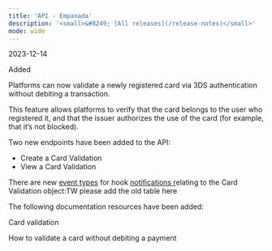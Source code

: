 ```yaml
---
title: 'API - Empanada'  
description: '<small>&#8249; [All releases](/release-notes)</small>'
mode: wide
---
```

<span class="date">2023-12-14</span>  
  
  
<div class="pill pill-green">Added</div>  
  

Platforms can now validate a newly registered card via 3DS authentication without debiting a transaction.   

This feature allows platforms to verify that the card belongs to the user who registered it, and that the issuer authorizes the use of the card (for example, that it’s not blocked).   

Two new endpoints have been added to the API:  
- Create a Card Validation  
- View a Card Validation  

There are new <a href="">event<a href=""> types</a> for hoo</a>k <a href="">notifications r</a>elating to the Card Validation object:TW please add the old table here  

The following documentation resources have been added:  

<Card title="Article">Card validation</Card>  

<Card title="Tutorial">How to validate a card without debiting a payment</Card>
